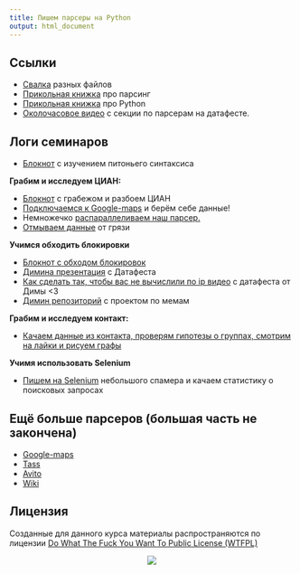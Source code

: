 ```yaml
---
title: Пишем парсеры на Python
output: html_document
---
```


## Ссылки

* [Свалка](https://github.com/FUlyankin/Parsers) разных файлов
* [Прикольная книжка](https://github.com/FUlyankin/Parsers/raw/master/Ryan_Mitchell_Web_Scraping_with_Python-_Collecting_Data_from_the_Modern_Web_2015.pdf) про парсинг
* [Прикольная книжка](https://github.com/FUlyankin/Parsers/raw/master/Python_Cookbook_3rd_Edition_proglib.pdf) про Python 
* [Околочасовое видео](https://it.mail.ru/video/954/) с секции по парсерам на датафесте.


## Логи семинаров 
  * [Блокнот](http://nbviewer.jupyter.org/github/Fulyankin/Parsers/blob/master/sems/2_CIAN/1_Python_intro.ipynb) с изучением питоньего синтаксиса

**Грабим и исследуем ЦИАН:**

  * [Блокнот](http://nbviewer.jupyter.org/github/Fulyankin/Parsers/blob/master/sems/2_CIAN/2.1%20CIAN_parser.ipynb) с грабежом и разбоем ЦИАН
  * [Подключаемся к Google-maps](http://nbviewer.jupyter.org/github/Fulyankin/Parsers/blob/master/sems/2_CIAN/2.2%20CIAN_google_maps_API.ipynb) и берём себе данные!
  * Немножечко [распараллеливаем наш парсер.](http://nbviewer.jupyter.org/github/Fulyankin/Parsers/blob/master/sems/2_CIAN/2.3%20Parallel_CIAN.ipynb)
  * [Отмываем данные](http://nbviewer.jupyter.org/github/Fulyankin/Parsers/blob/master/sems/2_CIAN/2.4%20CIAN_clean_data.ipynb) от грязи 
 

**Учимся обходить блокировки** 
  
  * [Блокнот с обходом блокировок]( )
  * [Димина презентация](https://github.com/FUlyankin/Parsers/raw/master/Po_ai_774_pi_vychislyu_33.pdf) с Датафеста
  * [Как сделать так, чтобы вас не вычислили по ip видео](https://it.mail.ru/video/933/) с датафеста от Димы <3
  * [Димин репозиторий](https://github.com/DmitrySerg/memology) с проектом по мемам 

  

**Грабим и исследуем контакт:**

  * [Качаем данные из контакта, проверям гипотезы о группах, смотрим на лайки и рисуем графы ](http://nbviewer.jupyter.org/github/FUlyankin/Parsers/blob/master/Actual_new_parsers%20/vk_parser_tutorial.ipynb)

**Учимя использовать Selenium**

  * [Пишем на Selenium](http://nbviewer.jupyter.org/github/Fulyankin/Parsers/blob/master/sems/4_Selenium_and_Tor/4.1%20Selenium%20.ipynb) небольшого спамера и качаем статистику о поисковых запросах


## Ещё больше парсеров (большая часть не закончена) 

* [Google-maps](https://github.com/FUlyankin/Parsers/blob/master/Actual_new_parsers%20/Google_maps_API.ipynb)
* [Tass](https://github.com/FUlyankin/Parsers/blob/master/Actual_new_parsers%20/news_tass_download_2017.ipynb)
* [Avito](https://github.com/FUlyankin/Parsers/blob/master/Actual_new_parsers%20/ofice_avito_parser.ipynb)
* [Wiki](https://github.com/FUlyankin/Parsers/tree/master/Actual_new_parsers%20/Wikipedia)




Лицензия
----------
Созданные для данного курса материалы распространяются по лицензии [Do What The Fuck You Want To Public License (WTFPL)](http://www.wtfpl.net/)


<center>
![](https://pp.vk.me/c628518/v628518275/387e/jkyZ06tAVpE.jpg)
</center>





